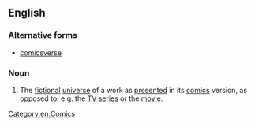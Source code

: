 ==English==

===Alternative forms===
* [[comicsverse]]

===Noun===
{{en-noun}}

# {{context|fandom}} The [[fictional]] [[universe]] of a work as [[present]]ed in its [[comics]] version, as opposed to, e.g. the [[TV series]] or the [[movie]].
[[Category:en:Comics]]